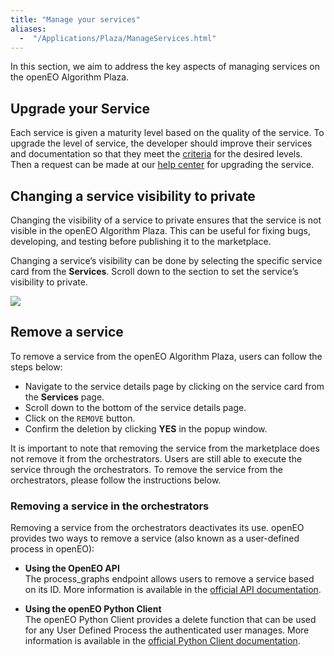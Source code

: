 ```yaml
---
title: "Manage your services"
aliases: 
  -  "/Applications/Plaza/ManageServices.html"
---
```


 
In this section, we aim to address the key aspects of managing services on the openEO Algorithm Plaza.

## Upgrade your Service

Each service is given a maturity level based on the quality of the service. To upgrade the level of service, the developer should improve their services and documentation so that they meet the [criteria](ServiceMaturity.qmd) for the desired levels. Then a request can be made at our [help center](https://helpcenter.dataspace.copernicus.eu/hc/en-gb) for upgrading the service.


## Changing a service visibility to private

Changing the visibility of a service to private ensures that the service is not visible in the openEO Algorithm Plaza. 
This can be useful for fixing bugs, developing, and testing before publishing it to the marketplace.

Changing a service’s visibility can be done by selecting the specific service card from the **Services**. Scroll down to the section to set the service’s visibility to private.

![](../_images/service_private.png)

## Remove a service 

To remove a service from the openEO Algorithm Plaza, users can follow the steps below:

* Navigate to the service details page by clicking on the service card from the **Services** page.
* Scroll down to the bottom of the service details page.
* Click on the `REMOVE` button.
* Confirm the deletion by clicking **YES** in the popup window.

It is important to note that removing the service from the marketplace does not remove it from the orchestrators. 
Users are still able to execute the service through the orchestrators. 
To remove the service from the orchestrators, please follow the instructions below.

### Removing a service in the orchestrators

Removing a service from the orchestrators deactivates its use. openEO provides two ways to remove a service (also known as a user-defined process in openEO):

* **Using the OpenEO API**<br/>The process_graphs endpoint allows users to remove a service based on its ID. More information is available in the [official API documentation](https://openeo.org/documentation/1.0/developers/api/reference.html#operation/delete-custom-process){target="_blank"}.

* **Using the openEO Python Client**<br/>The openEO Python Client provides a delete function that can be used for any User Defined Process the authenticated user manages. More information is available in the [official Python Client documentation](https://open-eo.github.io/openeo-python-client/api.html#openeo.rest.udp.RESTUserDefinedProcess.delete){target="_blank"}.
  
